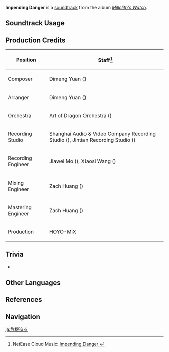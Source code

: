 {{Soundtrack Infobox
|image          = Millelith's Watch.png
|album          = Millelith's Watch
|disc           = 3
|number         = 39
|featured       =
|featured2      =
|featured3      =
|featured_disc  =
|featured_disc2 =
|featured_disc3 =
|youtube_id     = E9KODbplivA
|spotify_id     = 0WrrXzVbRQTz8G9FmOeDCo
|previous       = Undercurrents of Hostility
|next           = Inevitable Conflict
}}
'''Impending Danger''' is a [[soundtrack]] from the album ''[[Millelith's Watch]]''.

==Soundtrack Usage==
{{Soundtrack Usage
|location = The Glowing Narrows\combat
}}

==Production Credits==
{| class="wikitable"
! Position
! Staff<ref>NetEase Cloud Music: [https://music.163.com/#/song?id=1956543024 Impending Danger {{zh|迫近的险乱}}]</ref>
|-
! Composer
| Dimeng Yuan ({{zh|苑迪萌}})
|-
! Arranger
| Dimeng Yuan ({{zh|苑迪萌}})
|-
! Orchestra
| Art of Dragon Orchestra ({{zh|龙之艺交响乐团}})
|-
! Recording Studio
| Shanghai Audio & Video Company Recording Studio ({{zh|上海音像公司录音棚}}), Jintian Recording Studio ({{zh|金田录音棚}})
|-
! Recording Engineer
| Jiawei Mo ({{zh|莫家伟}}), Xiaosi Wang ({{zh|王小四}})
|-
! Mixing Engineer
| Zach Huang ({{zh|黄巍}})
|-
! Mastering Engineer
| Zach Huang ({{zh|黄巍}})
|-
! Production
| HOYO-MiX
|}
<!--
==Gallery==
<gallery>
</gallery>
-->

==Trivia==
* {{Transclude|A Path to Delusions|GloweringNarrowsTheme|section=1}}

==Other Languages==
{{Other Languages
|en      = Impending Danger
|zhs     = 迫近的险乱
|zhs_rm  = Pòjìn de Xiǎnluàn
|zhs_tl   = 
|ja      = 危機迫る
|ja_rm   = Kiki Semaru{{Assumed}}
|ja_tl   = Approaching Crisis
}}

==References==
{{Reflist}}

==Navigation==
{{Soundtrack Navbox|Millelith's Watch}}

[[ja:危機迫る]]
